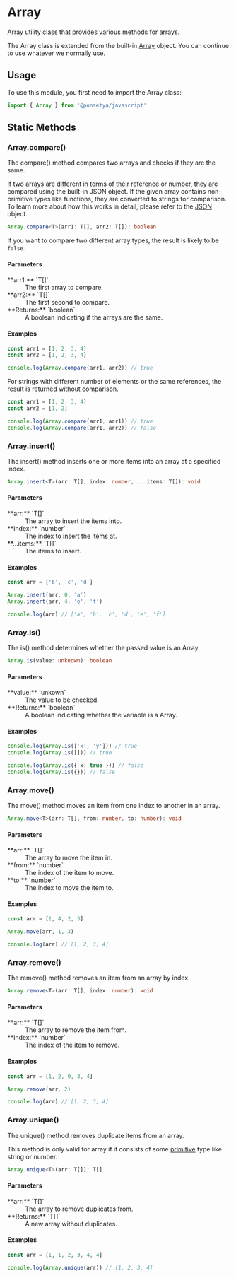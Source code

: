 
# <Badge abstract /> Array

Array utility class that provides various methods for arrays.

The Array class is extended from the built-in [Array](/glossary#array) object. You can continue to use whatever we normally use.

## Usage

To use this module, you first need to import the Array class:

```ts copy
import { Array } from '@ponsetya/javascript'
```

## Static Methods

### Array.compare()

The compare() method compares two arrays and checks if they are the same.

If two arrays are different in terms of their reference or number, they are compared using the built-in JSON object.
If the given array contains non-primitive types like functions, they are converted to strings for comparison. To learn more about how this works in detail, please refer to the [JSON](/glossary#javascript-object-notation) object.

```ts
Array.compare<T>(arr1: T[], arr2: T[]): boolean
```

If you want to compare two different array types, the result is likely to be `false`.

#### Parameters

<dl>
  <dt>**arr1:** `T[]`</dt>
  <dd>The first array to compare.</dd>
  <dt>**arr2:** `T[]`</dt>
  <dd>The first second to compare.</dd>
  <dt>**Returns:** `boolean`</dt>
  <dd>A boolean indicating if the arrays are the same.</dd>
</dl>

#### Examples

```ts copy
const arr1 = [1, 2, 3, 4]
const arr2 = [1, 2, 3, 4]

console.log(Array.compare(arr1, arr2)) // true
```

For strings with different number of elements or the same references, the result is returned without comparison.

```ts copy
const arr1 = [1, 2, 3, 4]
const arr2 = [1, 2]

console.log(Array.compare(arr1, arr1)) // true
console.log(Array.compare(arr1, arr2)) // false
```

### Array.insert()

The insert() method inserts one or more items into an array at a specified index.

```ts
Array.insert<T>(arr: T[], index: number, ...items: T[]): void
```

#### Parameters

<dl>
  <dt>**arr:** `T[]`</dt>
  <dd>The array to insert the items into.</dd>
  <dt>**index:** `number`</dt>
  <dd>The index to insert the items at.</dd>
  <dt>**...items:** `T[]`</dt>
  <dd>The items to insert.</dd>
</dl>

#### Examples

```ts copy
const arr = ['b', 'c', 'd']

Array.insert(arr, 0, 'a')
Array.insert(arr, 4, 'e', 'f')

console.log(arr) // ['a', 'b', 'c', 'd', 'e', 'f']
```

### Array.is()

The is() method determines whether the passed value is an Array.

```ts
Array.is(value: unknown): boolean
```

#### Parameters

<dl>
  <dt>**value:** `unkown`</dt>
  <dd>The value to be checked.</dd>
  <dt>**Returns:** `boolean`</dt>
  <dd>A boolean indicating whether the variable is a Array.</dd>
</dl>

#### Examples

```ts copy
console.log(Array.is(['x', 'y'])) // true
console.log(Array.is([])) // true

console.log(Array.is({ x: true })) // false
console.log(Array.is({})) // false
```

### Array.move()

The move() method moves an item from one index to another in an array.

```ts
Array.move<T>(arr: T[], from: number, to: number): void
```

#### Parameters

<dl>
  <dt>**arr:** `T[]`</dt>
  <dd>The array to move the item in.</dd>
  <dt>**from:** `number`</dt>
  <dd>The index of the item to move.</dd>
  <dt>**to:** `number`</dt>
  <dd>The index to move the item to.</dd>
</dl>

#### Examples

```ts copy
const arr = [1, 4, 2, 3]

Array.move(arr, 1, 3)

console.log(arr) // [1, 2, 3, 4]
```

### Array.remove()

The remove() method removes an item from an array by index.

```ts
Array.remove<T>(arr: T[], index: number): void
```

#### Parameters

<dl>
  <dt>**arr:** `T[]`</dt>
  <dd>The array to remove the item from.</dd>
  <dt>**index:** `number`</dt>
  <dd>The index of the item to remove.</dd>
</dl>

#### Examples

```ts copy
const arr = [1, 2, 9, 3, 4]

Array.remove(arr, 2)

console.log(arr) // [1, 2, 3, 4]
```

### Array.unique()

The unique() method removes duplicate items from an array.

This method is only valid for array if it consists of some [primitive](/glossary#primitive) type like string or number.

```ts
Array.unique<T>(arr: T[]): T[]
```

#### Parameters

<dl>
  <dt>**arr:** `T[]`</dt>
  <dd>The array to remove duplicates from.</dd>
  <dt>**Returns:** `T[]`</dt>
  <dd>A new array without duplicates.</dd>
</dl>

#### Examples

```ts copy
const arr = [1, 1, 2, 3, 4, 4]

console.log(Array.unique(arr)) // [1, 2, 3, 4]
```

